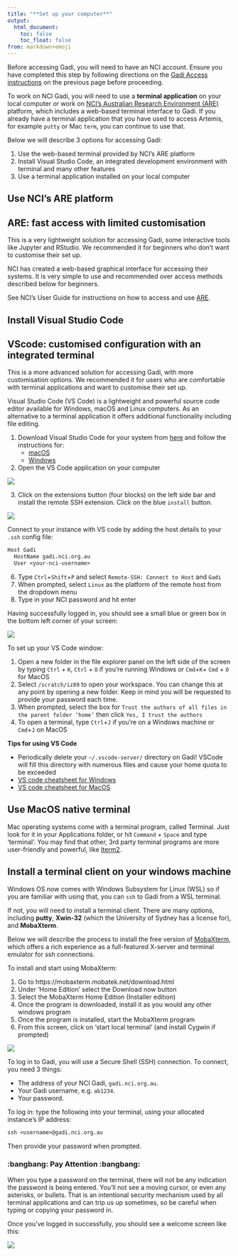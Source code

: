 ```yaml
---
title: "**Set up your computer**"
output:
  html_document:
    toc: false
    toc_float: false
from: markdown+emoji
---
```


Before accessing Gadi, you will need to have an NCI account. Ensure you have completed this step by following directions on the [Gadi Access instructions](./00_gadi_access.qmd) on the previous page before proceeding. 

To work on NCI Gadi, you will need to use a **terminal application** on your local computer *or* work on [NCI's Australian Research Environment (ARE)](https://are.nci.org.au/) platform, which includes a web-based terminal interface to Gadi. If you already have a terminal application that you have used to access Artemis, for example `putty` or Mac `term`, you can continue to use that. 

Below we will describe 3 options for accessing Gadi:

1. Use the web-based terminal provided by NCI's ARE platform
2. Install Visual Studio Code, an integrated development environment with terminal and many other features
3. Use a terminal application installed on your local computer


## Use NCI's ARE platform

::: {.callout-note}

## ARE: fast access with limited customisation
This is a very lightweight solution for accessing Gadi, some interactive tools like Jupyter and RStudio. We recommended it for beginners who don't want to customise their set up.
:::

NCI has created a web-based graphical interface for accessing their systems. It is very simple to use and recommended over access methods described below for beginners. 


See NCI's User Guide for instructions on how to access and use [ARE](https://opus.nci.org.au/display/Help/ARE+User+Guide). 



## Install Visual Studio Code

::: {.callout-note}

## VScode: customised configuration with an integrated terminal
This is a more advanced solution for accessing Gadi, with more customisation options. We recommended it for users who are comfortable with terminal applications and want to customise their set up. 
:::

Visual Studio Code (VS Code) is a lightweight and powerful source code editor available for Windows, macOS and Linux computers. As an alternative to a terminal application it offers additional functionality including file editing. 

1. Download Visual Studio Code for your system from [here](https://code.visualstudio.com/download) and follow the instructions for:
    * [macOS](https://code.visualstudio.com/docs/setup/mac)
    * [Windows](https://code.visualstudio.com/docs/setup/windows)

2. Open the VS Code application on your computer 

![](https://user-images.githubusercontent.com/73086054/224881239-86457c3f-9f8f-4724-b780-c633ea8d2180.png)

3. Click on the extensions button (four blocks) on the left side bar and install the remote SSH extension. Click on the blue `install` button. 

![](https://user-images.githubusercontent.com/73086054/224881365-2517157c-7bf9-4bd3-ba98-c9d7e3653674.png)

Connect to your instance with VS code by adding the host details to your `.ssh` config file:

  ```default
  Host Gadi
    HostName gadi.nci.org.au
    User <your-nci-username>
  ```

  6. Type `Ctrl`+`Shift`+`P` and select `Remote-SSH: Connect to Host` and `Gadi` 
  7. When prompted, select `Linux` as the platform of the remote host from the dropdown menu 
  8. Type in your NCI password and hit enter 

Having successfully logged in, you should see a small blue or green box in the bottom left corner of your screen:

![](../fig/vs_gadi_connect.png)

To set up your VS Code window:

1. Open a new folder in the file explorer panel on the left side of the screen by typing `Ctrl` + `K`, `Ctrl` + `O` if you're running Windows or `Cmd`+`K`+ `Cmd` + `O` for MacOS 
2. Select `/scratch/iz89` to open your workspace. You can change this at any point by opening a new folder. Keep in mind you will be requested to provide your password each time.
2. When prompted, select the box for `Trust the authors of all files in the parent folder ‘home’` then click `Yes, I trust the authors`
3.	To open a terminal, type `Ctrl`+`J` if you're on a Windows machine or `Cmd`+`J` on MacOS

**Tips for using VS Code**

* Periodically delete your ` ~/.vscode-server/` directory on Gadi! VSCode will fill this directory with numerous files and cause your home quota to be exceeded
* [VS code cheatsheet for Windows](https://code.visualstudio.com/shortcuts/keyboard-shortcuts-windows.pdf)
* [VS code cheatsheet for MacOS](https://code.visualstudio.com/shortcuts/keyboard-shortcuts-macos.pdf)


## Use MacOS native terminal

Mac operating systems come with a terminal program, called Terminal. Just look for it in your Applications folder, or hit `Command` + `Space` and type 'terminal'. You may find that other, 3rd party terminal programs are more user-friendly and powerful, like [Iterm2](https://iterm2.com/).

## Install a terminal client on your windows machine 

Windows OS now comes with Windows Subsystem for Linux (WSL) so if you are familiar with using that, you can `ssh` to Gadi from a WSL terminal. 

If not, you will need to install a terminal client. There are many options, including **putty**, **Xwin-32** (which the University of Sydney has a license for), and **MobaXterm**.

Below we will describe the process to install the free version of [MobaXterm](https://mobaxterm.mobatek.net/download.html), which offers a rich experience as a full-featured X-server and terminal emulator for ssh connections. 


To install and start using MobaXterm:

1. Go to https://mobaxterm.mobatek.net/download.html
2. Under ‘Home Edition’ select the Download now button
3. Select the MobaXterm Home Edition (Installer edition)
4. Once the program is downloaded, install it as you would any other windows program
5. Once the program is installed, start the MobaXterm program
6. From this screen, click on ‘start local terminal’ (and install Cygwin if prompted) 

![](https://user-images.githubusercontent.com/73086054/224888551-527c08c3-90fa-4f6b-beaf-308114880624.png)

To log in to Gadi, you will use a Secure Shell (SSH) connection. To connect, you need 3 things:

* The address of your NCI Gadi, `gadi.nci.org.au`.
* Your Gadi username, e.g. `ab1234`.
* Your password. 

To log in: type the following into your terminal, using your allocated instance’s IP address:

```default
ssh <username>@gadi.nci.org.au
```

Then provide your password when prompted. 

::: {.callout-warning}
### :bangbang: Pay Attention :bangbang:
When you type a password on the terminal, there will not be any indication the password is being entered. You'll not see a moving cursor, or even any asterisks, or bullets. That is an intentional security mechanism used by all terminal applications and can trip us up sometimes, so be careful when typing or copying your password in.  
:::

Once you've logged in successfully, you should see a welcome screen like this: 

![](../fig/terminal_gadi_connect.png)